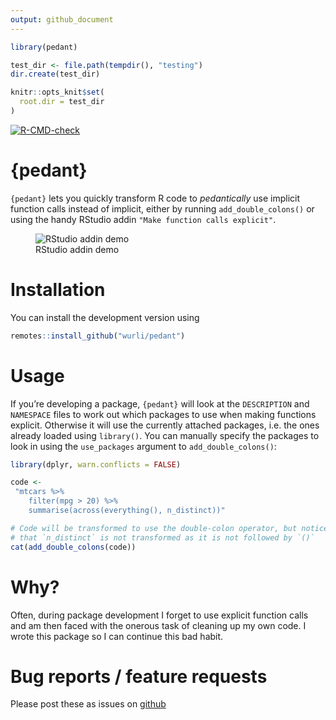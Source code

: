```yaml
---
output: github_document
---
```

<!-- README.md is generated from README.Rmd. Please edit that file -->

```r
library(pedant)

test_dir <- file.path(tempdir(), "testing")
dir.create(test_dir)

knitr::opts_knit$set(
  root.dir = test_dir
)
```

<!-- badges: start -->
[![R-CMD-check](https://github.com/wurli/pedant/workflows/R-CMD-check/badge.svg)](https://github.com/wurli/pedant/actions)
<!-- badges: end -->

# {pedant}
`{pedant}` lets you quickly transform R code to *pedantically* use implicit
function calls instead of implicit, either by running `add_double_colons()` or
using the handy RStudio addin `"Make function calls explicit"`.

![RStudio addin demo](man/figures/addin-demo.gif)

# Installation
You can install the development version using
``` r
remotes::install_github("wurli/pedant")
```

# Usage
If you're developing a package, `{pedant}` will look at the `DESCRIPTION` and
`NAMESPACE` files to work out which packages to use when making functions 
explicit. Otherwise it will use the currently attached packages, i.e.
the ones already loaded using `library()`. You can manually specify the
packages to look in using the `use_packages` argument to `add_double_colons()`:
```r
library(dplyr, warn.conflicts = FALSE)

code <- 
 "mtcars %>%
    filter(mpg > 20) %>%
    summarise(across(everything(), n_distinct))"

# Code will be transformed to use the double-colon operator, but notice
# that `n_distinct` is not transformed as it is not followed by `()`
cat(add_double_colons(code))
```

# Why?
Often, during package development I forget to use explicit function calls and
am then faced with the onerous task of cleaning up my own code. I wrote this
package so I can continue this bad habit.

# Bug reports / feature requests
Please post these as issues on [github](https://github.com/wurli/pedant/issues)
